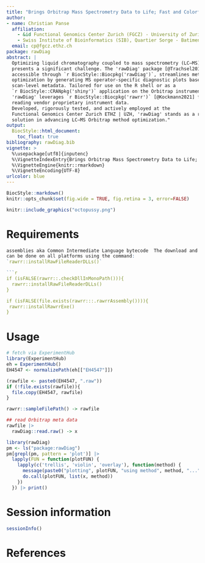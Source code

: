 ```yaml
---
title: "Brings Orbitrap Mass Spectrometry Data to Life; Fast and Colorful"
author:
- name: Christian Panse
  affiliation:
    - &id Functional Genomics Center Zurich (FGCZ) - University of Zurich | ETH Zurich, Winterthurerstrasse 190, CH-8057 Zurich, Switzerland
    - Swiss Institute of Bioinformatics (SIB), Quartier Sorge - Batiment Amphipole, CH-1015 Lausanne, Switzerland
  email: cp@fgcz.ethz.ch
package: rawDiag
abstract: |
  Optimizing liquid chromatography coupled to mass spectrometry (LC–MS) methods
  presents a significant challenge. The 'rawDiag' package [@Trachsel2018],
  accessible through `r BiocStyle::Biocpkg('rawDiag')`, streamlines method
  optimization by generating MS operator-specific diagnostic plots based on
  scan-level metadata. Tailored for use on the R shell or as a
  `r BiocStyle::CRANpkg('shiny')` application on the Orbitrap instrument PC,
  'rawDiag' leverages `r BiocStyle::Biocpkg('rawrr')` [@Kockmann2021] for
  reading vendor proprietary instrument data.
  Developed, rigorously tested, and actively employed at the
  Functional Genomics Center Zurich ETHZ | UZH, 'rawDiag' stands as a robust
  solution in advancing LC–MS Orbitrap method optimization."
output:
  BiocStyle::html_document:
    toc_float: true
bibliography: rawDiag.bib
vignette: >
  %\usepackage[utf8]{inputenc}
  %\VignetteIndexEntry{Brings Orbitrap Mass Spectrometry Data to Life; Fast and Colorful}
  %\VignetteEngine{knitr::rmarkdown}
  %\VignetteEncoding{UTF-8}
urlcolor: blue
---
```


```r
BiocStyle::markdown()
knitr::opts_chunk$set(fig.wide = TRUE, fig.retina = 3, error=FALSE)
```

```r
knitr::include_graphics("octopussy.png")
```



# Requirements

```r
assemblies aka Common Intermediate Language bytecode  The download and install
can be done on all platforms using the command:
`rawrr::installRawFileReaderDLLs()`

```r
if (isFALSE(rawrr::.checkDllInMonoPath())){
  rawrr::installRawFileReaderDLLs()
}

if (isFALSE(file.exists(rawrr:::.rawrrAssembly()))){
 rawrr::installRawrrExe()
}
```


# Usage

```r
# fetch via ExperimentHub
library(ExperimentHub)
eh = ExperimentHub()
EH4547 <- normalizePath(eh[["EH4547"]])

(rawfile <- paste0(EH4547, ".raw"))
if (!file.exists(rawfile)){
  file.copy(EH4547, rawfile)
}


```

```r
rawrr::sampleFilePath() -> rawfile
```


```r
## read Orbitrap meta data
rawfile |>
  rawDiag::read.raw() -> x
```

```r
library(rawDiag)
pm <- ls("package:rawDiag")
pm[grepl(pm, pattern = 'plot')] |> 
  lapply(FUN = function(plotFUN) {
    lapply(c('trellis', 'violin', 'overlay'), function(method) {
      message(paste0("plotting", plotFUN, "using method", method, "..."))
      do.call(plotFUN, list(x, method))
    })
  }) |> print()
```


# Session information {-}

```r
sessionInfo()
```

# References {-}
